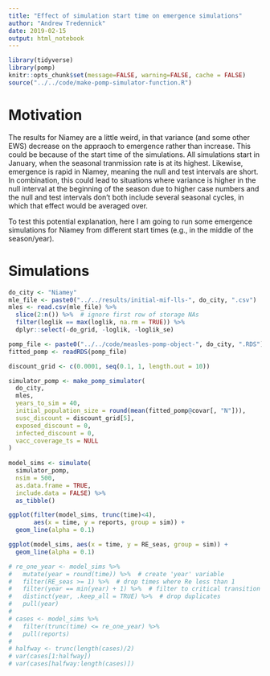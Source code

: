 ```yaml
---
title: "Effect of simulation start time on emergence simulations"
author: "Andrew Tredennick"
date: 2019-02-15
output: html_notebook
---
```


```r
library(tidyverse)
library(pomp)
knitr::opts_chunk$set(message=FALSE, warning=FALSE, cache = FALSE)
source("../../code/make-pomp-simulator-function.R")
```

# Motivation
The results for Niamey are a little weird, in that variance (and some other EWS) decrease on the appraoch to emergence rather than increase.
This could be because of the start time of the simulations.
All simulations start in January, when the seasonal tranmission rate is at its highest.
Likewise, emergence is rapid in Niamey, meaning the null and test intervals are short.
In combination, this could lead to situations where variance is higher in the null interval at the beginning of the season due to higher case numbers and the null and test intervals don't both include several seasonal cycles, in which that effect would be averaged over.

To test this potential explanation, here I am going to run some emergence simulations for Niamey from different start times (e.g., in the middle of the season/year).

# Simulations

```r
do_city <- "Niamey"
mle_file <- paste0("../../results/initial-mif-lls-", do_city, ".csv")
mles <- read.csv(mle_file) %>% 
  slice(2:n()) %>%  # ignore first row of storage NAs
  filter(loglik == max(loglik, na.rm = TRUE)) %>%
  dplyr::select(-do_grid, -loglik, -loglik_se)

pomp_file <- paste0("../../code/measles-pomp-object-", do_city, ".RDS")
fitted_pomp <- readRDS(pomp_file)

discount_grid <- c(0.0001, seq(0.1, 1, length.out = 10))

simulator_pomp <- make_pomp_simulator(
  do_city, 
  mles, 
  years_to_sim = 40, 
  initial_population_size = round(mean(fitted_pomp@covar[, "N"])), 
  susc_discount = discount_grid[5],
  exposed_discount = 0,
  infected_discount = 0,
  vacc_coverage_ts = NULL
)
  
model_sims <- simulate(
  simulator_pomp,
  nsim = 500,
  as.data.frame = TRUE,
  include.data = FALSE) %>%
  as_tibble()

ggplot(filter(model_sims, trunc(time)<4), 
       aes(x = time, y = reports, group = sim)) +
  geom_line(alpha = 0.1)

ggplot(model_sims, aes(x = time, y = RE_seas, group = sim)) +
  geom_line(alpha = 0.1)

# re_one_year <- model_sims %>%
#   mutate(year = round(time)) %>%  # create 'year' variable
#   filter(RE_seas >= 1) %>%  # drop times where Re less than 1
#   filter(year == min(year) + 1) %>%  # filter to critical transition year
#   distinct(year, .keep_all = TRUE) %>%  # drop duplicates
#   pull(year)
# 
# cases <- model_sims %>%
#   filter(trunc(time) <= re_one_year) %>%
#   pull(reports)
# 
# halfway <- trunc(length(cases)/2)
# var(cases[1:halfway])
# var(cases[halfway:length(cases)])

```
